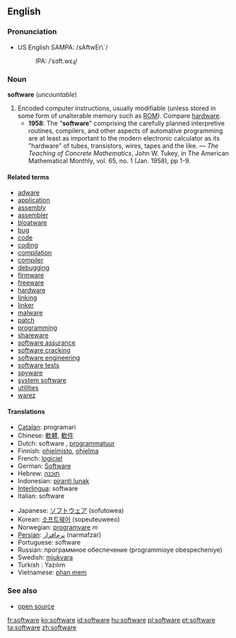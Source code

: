 ==English==

===Pronunciation===
*US English SAMPA: /sAftwEr\`/
*:IPA: /ˈsɔft.wɛɻ/

===Noun===
'''software''' (''uncountable'')

# Encoded computer instructions, usually modifiable (unless stored in some form of unalterable memory such as [[ROM]]).  Compare [[hardware]].
#* '''1958''': The "'''software'''" comprising the carefully planned interpretive routines, compilers, and other aspects of automative programming are at least as important to the modern electronic calculator as its "hardware" of tubes, transistors, wires, tapes and the like. &mdash; ''The Teaching of Concrete Mathematics'', John W. Tukey, in The American Mathematical Monthly, vol. 65, no. 1 (Jan. 1958), pp 1-9.

====Related terms====
*[[adware]]
*[[application]]
*[[assembly]]
*[[assembler]]
*[[bloatware]]
*[[bug]]
*[[code]]
*[[coding]]
*[[compilation]]
*[[compiler]]
*[[debugging]]
*[[firmware]]
*[[freeware]]
*[[hardware]]
*[[linking]]
*[[linker]]
*[[malware]]
*[[patch]]
*[[programming]]
*[[shareware]]
*[[software assurance]]
*[[software cracking]]
*[[software engineering]]
*[[software tests]]
*[[spyware]]
*[[system software]]
*[[utilities]]
*[[warez]]

====Translations====
{{top}}
*[[Catalan]]: programari {{m}}
*Chinese: [[軟體]], [[軟件]]
*Dutch: software {{m}}, [[programmatuur]] {{m}}
*Finnish: [[ohjelmisto]], [[ohjelma]]
*French: [[logiciel]] {{m}}
*German: [[Software]] {{f}}
*Hebrew: [[תוכנה]] {{f}}
*Indonesian: [[piranti lunak]]
*[[Interlingua]]: software
*Italian: software {{m}}
{{mid}}
*Japanese: [[ソフトウェア]] (sofutowea)
*Korean: [[소프트웨어]] (sopeuteuweeo)
*Norwegian: [[programvare]] ''m''
*[[Persian]]: [[نرم‌افزار]] (narmafzar)
*Portuguese: software
*Russian: программное обеспечение {{n}} (programmioye obespecheniye)
*Swedish: [[mjukvara]]
*Turkish : Yazılım
*Vietnamese: [http://vn.wiktionary.org/wiki/phanm%20mem phan mem]
{{bottom}}

===See also===
*[[open source]]
<!--
;Functions for software:
[[Accounting]], [[accounts payable]], [[accounts receivable]], [[CAD]], [[compiler]], [[digital photography]],  [[distributed processing]], [[e-mail]], [[games]], [[graphics]], [[groupware]], [[Instant messaging]],  [[interpreter]], [[music]], [[operating system]], [[payroll]], [[photography]], [[server]], [[telephony]], [[text editor]], [[trial balance]], [[web browser]], [[word processing]].
-->

[[fr:software]]
[[ko:software]]
[[id:software]]
[[hu:software]]
[[pl:software]]
[[pt:software]]
[[ta:software]]
[[zh:software]]